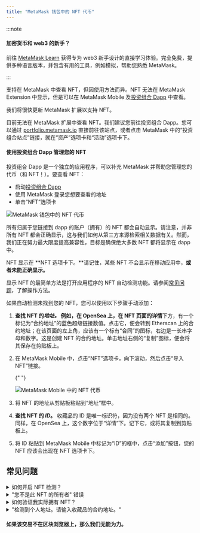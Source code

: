 ```yaml
---
title: "MetaMask 钱包中的 NFT 代币"
---
```



:::note

#### 加密货币和 web3 的新手？

前往 [MetaMask Learn](https://learn.metamask.io/) 获得专为 web3 新手设计的直接学习体验。完全免费，提供多种语言版本，并包含有用的工具，例如模拟，帮助您熟悉 MetaMask。

:::

支持在 MetaMask 中查看 NFT，但因使用方法而异。NFT 无法在 MetaMask Extension 中显示，但是可以在 MetaMask Mobile 及[投资组合 Dapp](https://portfolio.metamask.io) 中查看。

我们将很快更新 MetaMask 扩展以支持 NFT。

<Tabs>

<TabItem value="投资组合 Dapp" label="投资组合 Dapp">

目前无法在 MetaMask 扩展中查看 NFT。我们建议您前往投资组合 Dapp。您可以通过 [portfolio.metamask.io](https://portfolio.metamask.io) 直接前往该站点，或者点击 MetaMask 中的“投资组合站点”链接，就在“资产”选项卡和“活动”选项卡下。

#### 使用投资组合 Dapp 管理您的 NFT

投资组合 Dapp 是一个独立的应用程序，可以补充 MetaMask 并帮助您管理您的代币（和 NFT！）。要查看 NFT：

- 启动[投资组合 Dapp](https://portfolio.metamask.io/)
- 使用 MetaMask 登录您想要查看的地址
- 单击“NFT”选项卡

<div class="center-container">
  <div class="img-medium">
    <img
      src={
        require("../../../../../img/i18n/legacy/NFT_tokens_in_your_MetaMask_wallet_1.gif")
          .default
      }
      alt="MetaMask 钱包中的 NFT 代币"
    />
  </div>
</div>

所有归属于您链接到 dapp 的账户（拥有）的 NFT 都会自动显示。请注意，并非所有 NFT 都会正确显示，这与我们如何从第三方来源检索相关数据有关。然而，我们正在努力最大限度提高兼容性，目标是确保绝大多数 NFT 都将显示在 dapp 中。

</TabItem>

<TabItem value="Mobile" label="Mobile">

NFT 显示在 **NFT 选项卡下。**请记住，某些 NFT 不会显示在移动应用中，**或者未能正确显示。**

显示 NFT 的最简单方法是打开应用程序的 NFT 自动检测功能。请参阅[常见问题](#常见问题)，了解操作方法。

如果自动检测未找到您的 NFT，您可以使用以下步骤手动添加：

1. **查找 NFT 的*地址。* **例如，在 OpenSea 上，在 NFT 页面的**详情**下方，有一个标记为“合约地址”的蓝色超级链接数值。点击它，便会转到 Etherscan 上的合约地址；在该页面的左上角，应该有一个标有“合同”的图标，右边是一长串字母和数字。这是创建 NFT 的合约地址。单击地址右侧的“复制”图标，便会将其保存在剪贴板上。

2. 在 MetaMask Mobile 中，点击“NFT”选项卡，向下滚动，然后点击“导入 NFT”链接。

   {" "}

   <div class="center-container">
     <div class="img-medium">
       <img
         src={
           require("../../../../../img/i18n/legacy/NFT_tokens_in_your_MetaMask_Mobile2.png")
             .default
         }
         alt="MetaMask Mobile 中的 NFT 代币"
       />
     </div>
   </div>

3. 将 NFT 的地址从剪贴板粘贴到“地址”框中。

4. **查找 NFT 的 _ID_。** 收藏品的 ID 是唯一标识符，因为没有两个 NFT 是相同的。同样，在 OpenSea 上，这个数字位于“详情”下。记下它，或将其复制到剪贴板上。

5. 将 ID 粘贴到 MetaMask Mobile 中标记为“ID”的框中，点击“添加”按钮，您的 NFT 应该会出现在 NFT 选项卡下。

</TabItem>

</Tabs>

## **常见问题**

<details>
<summary>如何开启 NFT 检测？</summary>

<div>

切换到应用首页的“NFT”选项卡时，如果未开启 NFT 检测，则会出现提示。点击当中的链接，打开相应的设置菜单，便可开启自动检测。

请注意：**NFT 自动检测仅在以太坊主网上可用**。 如果您选择了不同的网络，该选项将不会出现在设置中。

否则，请遵循这些步骤：

1. 点击应用程序左上角的汉堡包图标，找到设置菜单。

2. 找到“安全与隐私”。

3. 点击开关以开启自动检测。**请注意，'启用 OpenSea API' 也必须打开，否则 NFT 自动检测开关将显示为灰色。**

   {" "}

   <div class="center-container">
     <div class="img-medium">
       <img
         src={
           require("../../../../../img/i18n/legacy/MetaMask_Mobile_Autodetect_NFTs.gif")
             .default
         }
         alt="MetaMask Mobile 自动检测 NFT"
       />
     </div>
   </div>

   大多数 NFT 现在应该会自动出现在您钱包的“NFT”选项卡下。

</div>
</details>

<details>
<summary>"您不是此 NFT 的所有者" 错误</summary>

<div>

如果您收到一条消息，告知您不是 NFT 的所有者，请确保您正在尝试将代币添加到正确的 MetaMask 账户。此外，请在该网络的区块浏览器上验证您在 MetaMask 钱包地址拥有 NFT。如果您不确定如何在区块浏览器上查看钱包，请参阅我们的[指南](/managing-my-wallet/how-to-check-my-wallet-activity-on-the-blockchain-explorer)。

</div>
</details>

<details>
<summary>如何验证我实际拥有 NFT？</summary>

<div>

[在区块浏览器上搜索您的 MetaMask 钱包地址](/managing-my-wallet/how-to-check-my-wallet-activity-on-the-blockchain-explorer)，回顾您的交易，以确定已经成功将 NFT 转入您的钱包。或者，搜索 NFT 的合约地址，检查其位置是否与您的钱包地址匹配，以及交易是否已完成。

单击区块浏览器上的“ERC-1155/ERC-721 代币交易”选项卡，便可查看使用您的 NFT 执行的所有交易。如果在此处没有看到 NFT，请联系发送者。

</div>
</details>

<details>
<summary>"检测到个人地址。请输入收藏品的合约地址。"</summary>

<div>

如果您粘贴的是钱包地址而不是 NFT 本身的地址，则会出现此错误。请按照 _Mobile_ 选项卡下的说明，找到 NFT 的合约地址，并粘贴该地址。

</div>
</details>

#### **如果该交易不在区块浏览器上，那么我们无能为力。**
